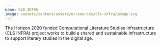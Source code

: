 ```yaml
---
name: CLS INFRA
image: /assets/content/assets/en/sources/cls-infra/image.svg
---
```

The Horizon 2020 funded Computational Literature Studies Infrastructure (CLS INFRA) project works to build a shared and sustainable infrastructure to support literary studies in the digital age.
